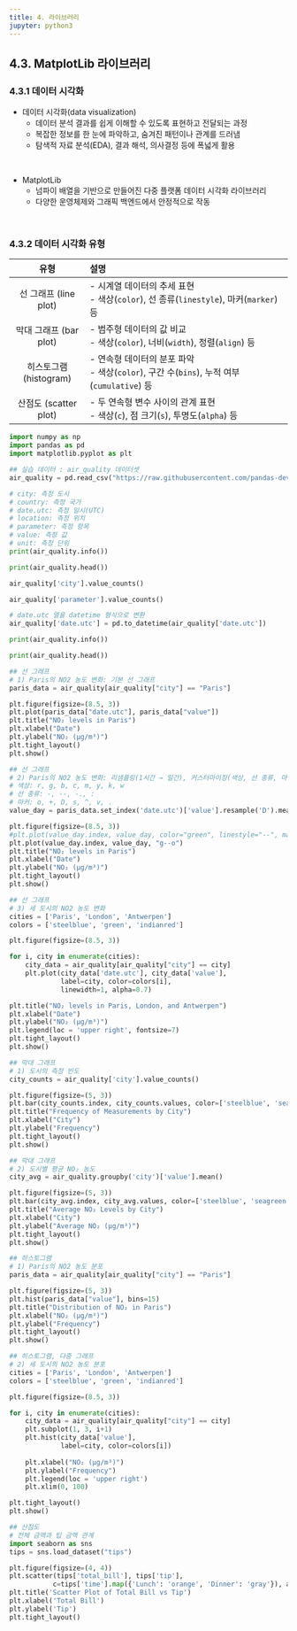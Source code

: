 ```yaml
---
title: 4. 라이브러리
jupyter: python3
---
```


## 4.3. MatplotLib 라이브러리
### 4.3.1 데이터 시각화
+ 데이터 시각화(data visualization)
  + 데이터 분석 결과를 쉽게 이해할 수 있도록 표현하고 전달되는 과정
  + 복잡한 정보를 한 눈에 파악하고, 숨겨진 패턴이나 관계를 드러냄
  + 탐색적 자료 분석(EDA), 결과 해석, 의사결정 등에 폭넓게 활용

<br>

+ MatplotLib
  + 넘파이 배열을 기반으로 만들어진 다중 플랫폼 데이터 시각화 라이브러리
  + 다양한 운영체제와 그래픽 백엔드에서 안정적으로 작동



<br>

### 4.3.2 데이터 시각화 유형

|유형|설명|
|:---:|:------------|
|선 그래프 (line plot)|- 시계열 데이터의 추세 표현 <br>- 색상(`color`), 선 종류(`linestyle`), 마커(`marker`) 등|
|막대 그래프 (bar plot)|- 범주형 데이터의 값 비교 <br>- 색상(`color`), 너비(`width`), 정렬(`align`) 등|
|히스토그램 (histogram)|- 연속형 데이터의 분포 파악 <br>- 색상(`color`), 구간 수(`bins`), 누적 여부(`cumulative`) 등|
|산점도 (scatter plot)|- 두 연속형 변수 사이의 관계 표현 <br>- 색상(`c`), 점 크기(`s`), 투명도(`alpha`) 등|

```python
import numpy as np
import pandas as pd
import matplotlib.pyplot as plt
```

```python
## 실습 데이터 : air_quality 데이터셋
air_quality = pd.read_csv("https://raw.githubusercontent.com/pandas-dev/pandas/main/doc/data/air_quality_no2_long.csv")
```

```python
# city: 측정 도시
# country: 측정 국가
# date.utc: 측정 일시(UTC)
# location: 측정 위치
# parameter: 측정 항목
# value: 측정 값
# unit: 측정 단위
print(air_quality.info())
```

```python
print(air_quality.head())
```

```python
air_quality['city'].value_counts()
```

```python
air_quality['parameter'].value_counts()
```

```python
# date.utc 열을 datetime 형식으로 변환
air_quality['date.utc'] = pd.to_datetime(air_quality['date.utc'])
```

```python
print(air_quality.info())
```

```python
print(air_quality.head())
```

```python
## 선 그래프
# 1) Paris의 NO2 농도 변화: 기본 선 그래프
paris_data = air_quality[air_quality["city"] == "Paris"]

plt.figure(figsize=(8.5, 3))
plt.plot(paris_data["date.utc"], paris_data["value"])
plt.title("NO₂ levels in Paris")
plt.xlabel("Date")
plt.ylabel("NO₂ (µg/m³)")
plt.tight_layout()
plt.show()
```

```python
## 선 그래프
# 2) Paris의 NO2 농도 변화: 리샘플링(1시간 → 일간), 커스터마이징(색상, 선 종류, 마커)
# 색상: r, g, b, c, m, y, k, w
# 선 종류: -, --, -., :
# 마커: o, +, D, s, ^, v, .
value_day = paris_data.set_index('date.utc')['value'].resample('D').mean()

plt.figure(figsize=(8.5, 3))
#plt.plot(value_day.index, value_day, color="green", linestyle="--", marker="o")
plt.plot(value_day.index, value_day, "g--o")
plt.title("NO₂ levels in Paris")
plt.xlabel("Date")
plt.ylabel("NO₂ (µg/m³)")
plt.tight_layout()
plt.show()
```

```python
## 선 그래프
# 3) 세 도시의 NO2 농도 변화
cities = ['Paris', 'London', 'Antwerpen']
colors = ['steelblue', 'green', 'indianred']

plt.figure(figsize=(8.5, 3))

for i, city in enumerate(cities):
    city_data = air_quality[air_quality["city"] == city]
    plt.plot(city_data['date.utc'], city_data['value'],
             label=city, color=colors[i],
             linewidth=1, alpha=0.7)

plt.title("NO₂ levels in Paris, London, and Antwerpen")
plt.xlabel("Date")
plt.ylabel("NO₂ (µg/m³)")
plt.legend(loc = 'upper right', fontsize=7)
plt.tight_layout()
plt.show()
```

```python
## 막대 그래프
# 1) 도시의 측정 빈도
city_counts = air_quality['city'].value_counts()

plt.figure(figsize=(5, 3))
plt.bar(city_counts.index, city_counts.values, color=['steelblue', 'seagreen', 'indianred'])
plt.title("Frequency of Measurements by City")
plt.xlabel("City")
plt.ylabel("Frequency")
plt.tight_layout()
plt.show()
```

```python
## 막대 그래프
# 2) 도시별 평균 NO₂ 농도
city_avg = air_quality.groupby('city')['value'].mean()

plt.figure(figsize=(5, 3))
plt.bar(city_avg.index, city_avg.values, color=['steelblue', 'seagreen', 'indianred'])
plt.title("Average NO₂ Levels by City")
plt.xlabel("City")
plt.ylabel("Average NO₂ (µg/m³)")
plt.tight_layout()
plt.show()
```

```python
## 히스토그램
# 1) Paris의 NO2 농도 분포
paris_data = air_quality[air_quality["city"] == "Paris"]

plt.figure(figsize=(5, 3))
plt.hist(paris_data["value"], bins=15)
plt.title("Distribution of NO₂ in Paris")
plt.xlabel("NO₂ (µg/m³)")
plt.ylabel("Frequency")
plt.tight_layout()
plt.show()
```

```python
## 히스토그램, 다중 그래프
# 2) 세 도시의 NO2 농도 분포
cities = ['Paris', 'London', 'Antwerpen']
colors = ['steelblue', 'green', 'indianred']

plt.figure(figsize=(8.5, 3))

for i, city in enumerate(cities):
    city_data = air_quality[air_quality["city"] == city]
    plt.subplot(1, 3, i+1)
    plt.hist(city_data['value'],
             label=city, color=colors[i])
    
    plt.xlabel("NO₂ (µg/m³)")
    plt.ylabel("Frequency")
    plt.legend(loc = 'upper right')
    plt.xlim(0, 100)

plt.tight_layout()
plt.show()
```

```python
## 산점도
# 전체 금액과 팁 금액 관계
import seaborn as sns
tips = sns.load_dataset("tips")

plt.figure(figsize=(4, 4))
plt.scatter(tips['total_bill'], tips['tip'],
           c=tips['time'].map({'Lunch': 'orange', 'Dinner': 'gray'}), alpha=0.7)
plt.title('Scatter Plot of Total Bill vs Tip')
plt.xlabel('Total Bill')
plt.ylabel('Tip')
plt.tight_layout()
```

